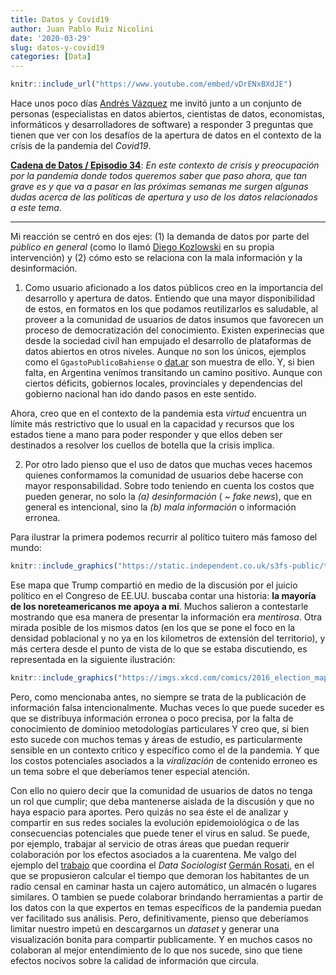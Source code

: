 ```yaml
---
title: Datos y Covid19
author: Juan Pablo Ruiz Nicolini
date: '2020-03-29'
slug: datos-y-covid19
categories: [Data]
---
```



```r

knitr::include_url("https://www.youtube.com/embed/vDrENxBXdJE")

```


Hace unos poco días [Andrés Vázquez](https://twitter.com/avdata99) me invitó junto a un conjunto de personas (especialistas en datos abiertos, cientistas de datos, economistas, informáticos y desarrolladores de software) a responder $3$ preguntas que tienen que ver con los desafíos de la apertura de datos en el contexto de la crísis de la pandemia del *Covid19*.

**[Cadena de Datos / Episodio 34 ](https://avdata99.github.io/cadena-de-datos/s02e34-pandemia-de-datos.html)**: _En este contexto de crisis y preocupación por la pandemia donde todos queremos saber que paso ahora, que tan grave es y que va a pasar en las próximas semanas me surgen algunas dudas acerca de las políticas de apertura y uso de los datos relacionados a este tema_. 


---

Mi reacción se centró en dos ejes: (1) la demanda de datos por parte del *público en general* (como lo llamó [Diego Kozlowski](https://twitter.com/Diego_Koz) en su propia intervención) y (2) cómo esto se relaciona con la mala información y la desinformación. 

1. Como usuario aficionado a los datos públicos creo en la importancia del desarrollo y apertura de datos. Entiendo que una mayor disponibilidad de estos, en formatos en los que podamos reutilizarlos es saludable, al proveer a la comunidad de usuarios de datos insumos que favorecen un proceso de democratización del conocimiento. Existen experinecias que desde la sociedad civíl han empujado el desarrollo de plataformas de datos abiertos en otros niveles. Aunque no son los únicos, ejemplos como el `GgastoPublicoBahiense` o [dat.ar](http://datar.info/en/) son muestra de ello. Y, si  bien falta, en Argentina venímos transitando un camino positivo. Aunque con ciertos déficits, gobiernos locales, provinciales y dependencias del gobierno nacional han ido dando pasos en este sentido.

Ahora, creo que en el contexto de la pandemia esta _virtud_ encuentra un límite más restrictivo que lo usual en la capacidad y recursos que los estados tiene a mano para poder responder y que ellos deben ser destinados a resolver los cuellos de botella que la crisis implica. 

2. Por otro lado pienso que el uso de datos que muchas veces hacemos quienes conformamos la comunidad de usuarios debe hacerse con mayor responsabilidad. Sobre todo teniendo en cuenta los costos que pueden generar, no solo la *(a) desinformación* ( ~ *fake news*), que en general es intencional, sino la *(b) mala información* o información erronea.


Para ilustrar la primera podemos recurrir al político tuitero más famoso del mundo: 


```r

knitr::include_graphics("https://static.independent.co.uk/s3fs-public/thumbnails/image/2019/12/18/15/trump.jpg")

```


Ese mapa que Trump compartió en medio de la discusión por el juicio político en el Congreso de EE.UU. buscaba contar una historia: **la mayoría de los noreteamericanos me apoya a mí**. Muchos salieron a contestarle mostrando que esa manera de presentar la información era _mentirosa_. Otra mirada posible de los mismos datos (en los que se pone el foco en la densidad poblacional y no ya en los kilometros de extensión del territorio), y más certera desde el punto de vista de lo que se estaba discutiendo, es representada en la siguiente ilustración: 


```r

knitr::include_graphics("https://imgs.xkcd.com/comics/2016_election_map_2x.png")

```

Pero, como mencionaba antes, no siempre se trata de la publicación de información falsa intencionalmente. Muchas veces lo que puede suceder es que se distribuya información erronea o poco precisa, por la falta de conocimiento de dominioo metodologías particulares Y creo que, si  bien esto sucede con muchos temas y áreas de estudio, es particularmente sensible en un contexto crítico y específico como el de la pandemia. Y que los costos potenciales asociados a la *viralización* de contenido erroneo es un tema sobre el que deberíamos tener especial atención. 

Con ello no quiero decir que la comunidad de usuarios de datos no tenga un rol que cumplir; que deba mantenerse aislada de la discusión y que no haya espacio para aportes. Pero quizás no sea éste el de analizar y compartir en sus redes sociales la evolución epidemoiológica o de las consecuencias potenciales que puede tener el virus en salud. Se puede, por ejemplo, trabajar al servicio de otras áreas que puedan requerir colaboración por los efectos asociados a la cuarentena. Me valgo del ejemplo del [trabajo](https://gefero.shinyapps.io/mapa_acc/) que coordina el *Data Sociologist* [Germán Rosati](https://gefero.github.io/), en el que se propusieron calcular el tiempo que demoran los habitantes de un radio censal en caminar hasta un cajero automático, un almacén o lugares similares. O tambien se puede colaborar brindando herramientas a partir de los datos con la que expertos en temas específicos de la pandemia puedan ver facilitado sus análisis. Pero, definitivamente, pienso que deberíamos limitar nuestro impetú en descargarnos un *dataset* y generar una visualización bonita para compartir publicamente. Y en muchos casos no colaboran al mejor entendimiento de lo que nos sucede, sino que tiene efectos nocivos sobre la calidad de información que circula.  









